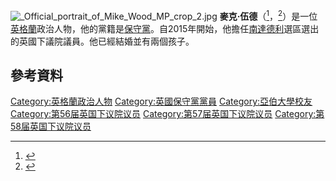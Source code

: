 {{noteTA
|1=zh-cn:迈克·伍德;zh-hant:麥克·伍德;
|2=zh-cn:迈克;zh-hant:麥克;
}}
[[File:_Official_portrait_of_Mike_Wood_MP_crop_2.jpg|thumb]]
'''麥克·伍德'''（{{lang-en|Mike Wood}}<ref>{{London Gazette |issue=61230 |date=18 May 2015 |startpage=9119}}</ref>，{{bd|1976年|3月17日}}<ref>{{cite web |url=http://myparliament.info/Member/4384 |title=MyParliament - Biography for Mike Wood |website=Myparliament.info |date=1976-03-17 |accessdate=2015-12-17 |archive-date=2016-05-06 |archive-url=https://web.archive.org/web/20160506164313/http://myparliament.info/member/4384 |dead-url=no }}</ref>）是一位[[英格蘭|英格蘭]]政治人物，他的黨籍是[[保守黨_(英國)|保守黨]]。自2015年開始，他擔任[[南達德利_(英國國會選區)|南達德利]]選區選出的英國下議院議員。他已經結婚並有兩個孩子。

==參考資料==
{{Reflist}}

{{DEFAULTSORT:Wood, Mike}}
[[Category:英格蘭政治人物|Category:英格蘭政治人物]]
[[Category:英國保守黨黨員|Category:英國保守黨黨員]]
[[Category:亞伯大學校友|Category:亞伯大學校友]]
[[Category:第56届英国下议院议员|Category:第56届英国下议院议员]]
[[Category:第57届英国下议院议员|Category:第57届英国下议院议员]]
[[Category:第58届英国下议院议员|Category:第58届英国下议院议员]]